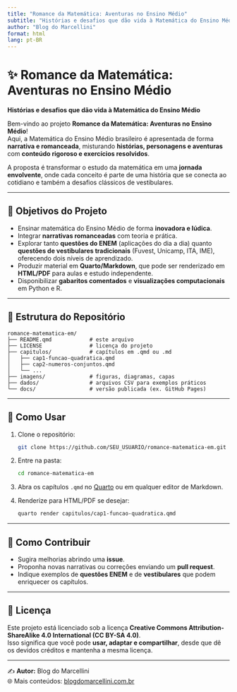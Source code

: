 ```yaml
---
title: "Romance da Matemática: Aventuras no Ensino Médio"
subtitle: "Histórias e desafios que dão vida à Matemática do Ensino Médio"
author: "Blog do Marcellini"
format: html
lang: pt-BR
---
```


# ✨ Romance da Matemática: Aventuras no Ensino Médio  
**Histórias e desafios que dão vida à Matemática do Ensino Médio**

Bem-vindo ao projeto **Romance da Matemática: Aventuras no Ensino Médio**!  
Aqui, a Matemática do Ensino Médio brasileiro é apresentada de forma **narrativa e romanceada**, misturando **histórias, personagens e aventuras** com **conteúdo rigoroso e exercícios resolvidos**.  

A proposta é transformar o estudo da matemática em uma **jornada envolvente**, onde cada conceito é parte de uma história que se conecta ao cotidiano e também a desafios clássicos de vestibulares.

---

## 🎯 Objetivos do Projeto
- Ensinar matemática do Ensino Médio de forma **inovadora e lúdica**.  
- Integrar **narrativas romanceadas** com teoria e prática.  
- Explorar tanto **questões do ENEM** (aplicações do dia a dia) quanto **questões de vestibulares tradicionais** (Fuvest, Unicamp, ITA, IME), oferecendo dois níveis de aprendizado.  
- Produzir material em **Quarto/Markdown**, que pode ser renderizado em **HTML/PDF** para aulas e estudo independente.  
- Disponibilizar **gabaritos comentados** e **visualizações computacionais** em Python e R.

---

## 📂 Estrutura do Repositório
```
romance-matematica-em/
├── README.qmd            # este arquivo
├── LICENSE               # licença do projeto
├── capitulos/            # capítulos em .qmd ou .md
│   ├── cap1-funcao-quadratica.qmd
│   ├── cap2-numeros-conjuntos.qmd
│   └── ...
├── imagens/              # figuras, diagramas, capas
├── dados/                # arquivos CSV para exemplos práticos
└── docs/                 # versão publicada (ex. GitHub Pages)
```

---

## 🚀 Como Usar
1. Clone o repositório:
   ```bash
   git clone https://github.com/SEU_USUARIO/romance-matematica-em.git
   ```
2. Entre na pasta:
   ```bash
   cd romance-matematica-em
   ```
3. Abra os capítulos `.qmd` no [Quarto](https://quarto.org/) ou em qualquer editor de Markdown.  
4. Renderize para HTML/PDF se desejar:
   ```bash
   quarto render capitulos/cap1-funcao-quadratica.qmd
   ```

---

## 🤝 Como Contribuir
- Sugira melhorias abrindo uma **issue**.  
- Proponha novas narrativas ou correções enviando um **pull request**.  
- Indique exemplos de **questões ENEM** e de **vestibulares** que podem enriquecer os capítulos.  

---

## 📜 Licença
Este projeto está licenciado sob a licença **Creative Commons Attribution-ShareAlike 4.0 International (CC BY-SA 4.0)**.  
Isso significa que você pode **usar, adaptar e compartilhar**, desde que dê os devidos créditos e mantenha a mesma licença.  

---

✍️ **Autor:** Blog do Marcellini  
🌐 Mais conteúdos: [blogdomarcellini.com.br](https://blogdomarcellini.com.br)  
